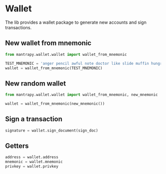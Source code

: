 # Wallet

The lib provides a wallet package to generate new accounts and sign transactions.

## New wallet from mnemonic

```py
from mantrapy.wallet.wallet import wallet_from_mnemonic

TEST_MNEMONIC = 'anger pencil awful note doctor like slide muffin hungry keen appear eight barrel stone quiz candy loud blush load three analyst buddy health member'  # noqa: E501
wallet = wallet_from_mnemonic(TEST_MNEMONIC)
```

## New random wallet

```py
from mantrapy.wallet.wallet import wallet_from_mnemonic, new_mnemonic

wallet = wallet_from_mnemonic(new_mnemonic())
```

## Sign a transaction

```py
signature = wallet.sign_document(sign_doc)
```

## Getters

```py
address = wallet.address
mnemonic = wallet.mnemonic
privkey = wallet.privkey
```
